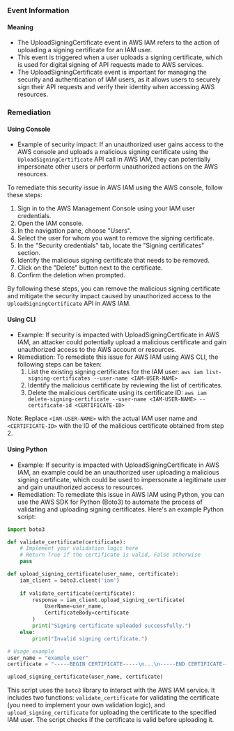 
### Event Information

#### Meaning

- The UploadSigningCertificate event in AWS IAM refers to the action of uploading a signing certificate for an IAM user.
- This event is triggered when a user uploads a signing certificate, which is used for digital signing of API requests made to AWS services.
- The UploadSigningCertificate event is important for managing the security and authentication of IAM users, as it allows users to securely sign their API requests and verify their identity when accessing AWS resources.

### Remediation

#### Using Console

- Example of security impact: If an unauthorized user gains access to the AWS console and uploads a malicious signing certificate using the `UploadSigningCertificate` API call in AWS IAM, they can potentially impersonate other users or perform unauthorized actions on the AWS resources.

To remediate this security issue in AWS IAM using the AWS console, follow these steps:

1. Sign in to the AWS Management Console using your IAM user credentials.
2. Open the IAM console.
3. In the navigation pane, choose "Users".
4. Select the user for whom you want to remove the signing certificate.
5. In the "Security credentials" tab, locate the "Signing certificates" section.
6. Identify the malicious signing certificate that needs to be removed.
7. Click on the "Delete" button next to the certificate.
8. Confirm the deletion when prompted.

By following these steps, you can remove the malicious signing certificate and mitigate the security impact caused by unauthorized access to the `UploadSigningCertificate` API in AWS IAM.

#### Using CLI

- Example: If security is impacted with UploadSigningCertificate in AWS IAM, an attacker could potentially upload a malicious certificate and gain unauthorized access to the AWS account or resources.
- Remediation: To remediate this issue for AWS IAM using AWS CLI, the following steps can be taken:
  1. List the existing signing certificates for the IAM user: `aws iam list-signing-certificates --user-name <IAM-USER-NAME>`
  2. Identify the malicious certificate by reviewing the list of certificates.
  3. Delete the malicious certificate using its certificate ID: `aws iam delete-signing-certificate --user-name <IAM-USER-NAME> --certificate-id <CERTIFICATE-ID>`

Note: Replace `<IAM-USER-NAME>` with the actual IAM user name and `<CERTIFICATE-ID>` with the ID of the malicious certificate obtained from step 2.

#### Using Python

- Example: If security is impacted with UploadSigningCertificate in AWS IAM, an example could be an unauthorized user uploading a malicious signing certificate, which could be used to impersonate a legitimate user and gain unauthorized access to resources.
- Remediation: To remediate this issue in AWS IAM using Python, you can use the AWS SDK for Python (Boto3) to automate the process of validating and uploading signing certificates. Here's an example Python script:

```python
import boto3

def validate_certificate(certificate):
    # Implement your validation logic here
    # Return True if the certificate is valid, False otherwise
    pass

def upload_signing_certificate(user_name, certificate):
    iam_client = boto3.client('iam')
    
    if validate_certificate(certificate):
        response = iam_client.upload_signing_certificate(
            UserName=user_name,
            CertificateBody=certificate
        )
        print("Signing certificate uploaded successfully.")
    else:
        print("Invalid signing certificate.")

# Usage example
user_name = "example_user"
certificate = "-----BEGIN CERTIFICATE-----\n...\n-----END CERTIFICATE-----"

upload_signing_certificate(user_name, certificate)
```

This script uses the `boto3` library to interact with the AWS IAM service. It includes two functions: `validate_certificate` for validating the certificate (you need to implement your own validation logic), and `upload_signing_certificate` for uploading the certificate to the specified IAM user. The script checks if the certificate is valid before uploading it.

